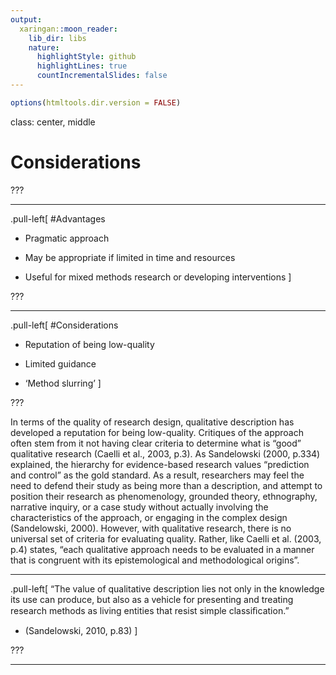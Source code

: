 ```yaml
---
output:
  xaringan::moon_reader:
    lib_dir: libs
    nature:
      highlightStyle: github
      highlightLines: true
      countIncrementalSlides: false
---
```



```r
options(htmltools.dir.version = FALSE)
```
class: center, middle

# Considerations

???

---

.pull-left[
#Advantages

* Pragmatic approach

* May be appropriate if limited in time and resources

* Useful for mixed methods research or developing interventions
]

???

---

.pull-left[
#Considerations

* Reputation of being low-quality 

* Limited guidance 

* 'Method slurring' 
]

???

In terms of the quality of research design, qualitative description has developed a reputation for being low-quality. Critiques of the approach often stem from it not having clear criteria to determine what is "good" qualitative research (Caelli et al., 2003, p.3). As Sandelowski (2000, p.334) explained, the hierarchy for evidence-based research values "prediction and control" as the gold standard. As a result, researchers may feel the need to defend their study as being more than a description, and attempt to position their research as phenomenology, grounded theory, ethnography, narrative inquiry, or a case study without actually involving the characteristics of the approach, or engaging in the complex design (Sandelowski, 2000). However, with qualitative research, there is no universal set of criteria for evaluating quality. Rather, like Caelli et al. (2003, p.4) states, "each qualitative approach needs to be evaluated in a manner that is congruent with its epistemological and methodological origins".



---

.pull-left[
"The value of qualitative description lies not only in the knowledge its use can produce, but also as a vehicle for presenting and treating research methods as living entities that resist simple classiﬁcation."

* (Sandelowski, 2010, p.83) 
]

???

---
